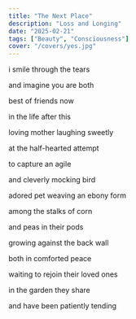 ```yaml
---
title: "The Next Place"
description: "Loss and Longing"
date: "2025-02-21"
tags: ["Beauty", "Consciousness"]
cover: "/covers/yes.jpg"
---
```


i smile through the tears

and imagine you are both

best of friends now

in the life after this


loving mother laughing sweetly

at the half-hearted attempt

to capture an agile

and cleverly mocking bird


adored pet weaving an ebony form

among the stalks of corn

and peas in their pods

growing against the back wall


both in comforted peace

waiting to rejoin their loved ones

in the garden they share

and have been patiently tending
